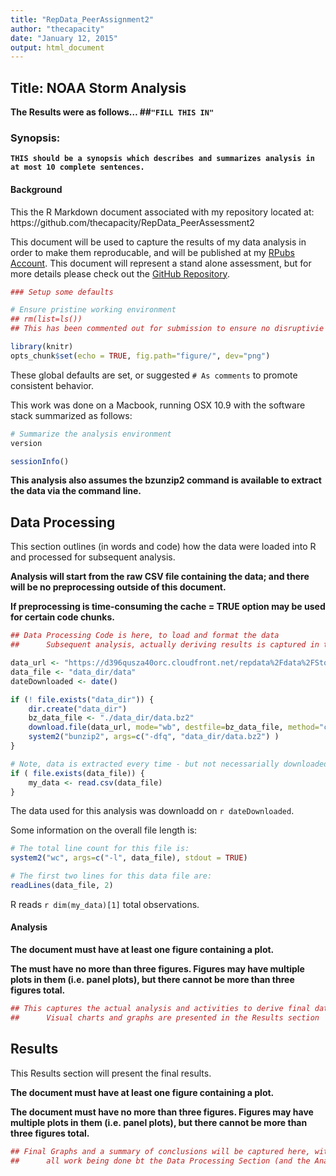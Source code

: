 ```yaml
---
title: "RepData_PeerAssignment2"
author: "thecapacity"
date: "January 12, 2015"
output: html_document
---
```


## Title: NOAA Storm Analysis

**The Results were as follows... ##```"FILL THIS IN"```**

### Synopsis:

**```THIS should be a synopsis which describes and summarizes analysis in at most 10 complete sentences.```**

#### Background

This the R Markdown document associated with my repository located at: https://github.com/thecapacity/RepData_PeerAssessment2

This document will be used to capture the results of my data analysis in order to make them reproducable, and will be published at my [RPubs Account](http://rpubs.com/thecapacity/). This document will represent a stand alone assessment, but for more details please check out the [GitHub Repository](http://rpubs.com/thecapacity/).

```r
### Setup some defaults

# Ensure pristine working environment
## rm(list=ls())
## This has been commented out for submission to ensure no disruptivie side-effets for others

library(knitr)
opts_chunk$set(echo = TRUE, fig.path="figure/", dev="png")
```

These global defaults are set, or suggested ```# As comments``` to promote consistent behavior.

This work was done on a Macbook, running OSX 10.9 with the software stack summarized as follows:
```r
# Summarize the analysis environment
version

sessionInfo()
```

**This analysis also assumes the bzunzip2 command is available to extract the data via the command line.**

## Data Processing

This section outlines (in words and code) how the data were loaded into R and processed for subsequent analysis.

**Analysis will start from the raw CSV file containing the data; and there will be no preprocessing outside of this document.**

**If preprocessing is time-consuming the cache = TRUE option may be used for certain code chunks.**

```r
## Data Processing Code is here, to load and format the data
##      Subsequent analysis, actually deriving results is captured in the analysis sub-section.

data_url <- "https://d396qusza40orc.cloudfront.net/repdata%2Fdata%2FStormData.csv.bz2"
data_file <- "data_dir/data"
dateDownloaded <- date()

if (! file.exists("data_dir")) {
    dir.create("data_dir")
    bz_data_file <- "./data_dir/data.bz2"
    download.file(data_url, mode="wb", destfile=bz_data_file, method="curl")
    system2("bunzip2", args=c("-dfq", "data_dir/data.bz2") )
}

# Note, data is extracted every time - but not necessarially downloaded - to ensure consistency
if ( file.exists(data_file)) {
    my_data <- read.csv(data_file)
}
```

The data used for this analysis was downloadd on ```r dateDownloaded```.

Some information on the overall file length is:
```r
# The total line count for this file is:
system2("wc", args=c("-l", data_file), stdout = TRUE)

# The first two lines for this data file are:
readLines(data_file, 2)
```

R reads ```r dim(my_data)[1]``` total observations.

#### Analysis

**The document must have at least one figure containing a plot.**

**The must have no more than three figures. Figures may have multiple plots in them (i.e. panel plots), but there cannot be more than three figures total.**

```r
## This captures the actual analysis and activities to derive final data
##      Visual charts and graphs are presented in the Results section

```

## Results

This Results section will present the final results.

**The document must have at least one figure containing a plot.**

**The document must have no more than three figures. Figures may have multiple plots in them (i.e. panel plots), but there cannot be more than three figures total.**

```r
## Final Graphs and a summary of conclusions will be captured here, with
##      all work being done bt the Data Processing Section (and the Analysis Sub-Sectin)

```
